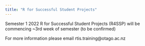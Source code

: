 ```yaml
---
title: "R for Successful Student Projects"
---
```


Semester 1 2022 R for Successful Student Projects (R4SSP) will be commencing ~3rd week of semester (to be confirmed)


For more information please email rtis.training@otago.ac.nz

